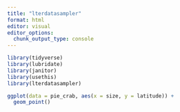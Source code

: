 ```yaml
---
title: "lterdatasampler"
format: html
editor: visual
editor_options: 
  chunk_output_type: console
---
```


```r
library(tidyverse)
library(lubridate)
library(janitor)
library(usethis)
library(lterdatasampler)

```

```r
ggplot(data = pie_crab, aes(x = size, y = latitude)) +
  geom_point()
```




